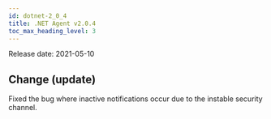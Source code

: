 ```yaml
---
id: dotnet-2_0_4
title: .NET Agent v2.0.4
toc_max_heading_level: 3
---
```



Release date: 2021-05-10

## Change (update)

Fixed the bug where inactive notifications occur due to the instable security channel.
